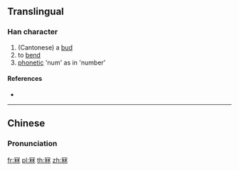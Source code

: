 ==Translingual==

===Han character===
{{Han char|rn=14|rad=冖|as=08|sn=10|four=|canj=BDD|ids=⿱冖林}}

# (Cantonese) a [[bud]]
# to [[bend]]
# [[phonetic]] 'num' as in 'number'

====References====
* {{Han ref|kx=0131.011|hdz=80010.070|uh=51A7|ud=20903}}

----

==Chinese==
{{zh-forms}}

===Pronunciation===
{{zh-pron
|m=lín
|c=lam1,lam3,nam1
|mc=
|oc=
|ma=
|cat=n,v
}}

[[fr:冧]]
[[pl:冧]]
[[th:冧]]
[[zh:冧]]